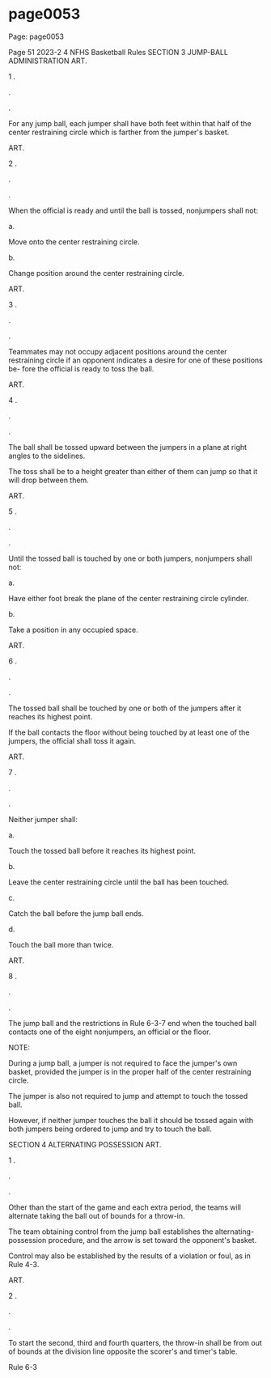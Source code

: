 
# page0053

Page: page0053

Page 51 2023-2 4 NFHS Basketball Rules SECTION 3 JUMP-BALL ADMINISTRATION ART.

1 .

.

.

For any jump ball, each jumper shall have both feet within that half of the center restraining circle which is farther from the jumper's basket.

ART.

2 .

.

.

When the official is ready and until the ball is tossed, nonjumpers shall not:

a.

Move onto the center restraining circle.

b.

Change position around the center restraining circle.

ART.

3 .

.

.

Teammates may not occupy adjacent positions around the center restraining circle if an opponent indicates a desire for one of these positions be- fore the official is ready to toss the ball.

ART.

4 .

.

.

The ball shall be tossed upward between the jumpers in a plane at right angles to the sidelines.

The toss shall be to a height greater than either of them can jump so that it will drop between them.

ART.

5 .

.

.

Until the tossed ball is touched by one or both jumpers, nonjumpers shall not:

a.

Have either foot break the plane of the center restraining circle cylinder.

b.

Take a position in any occupied space.

ART.

6 .

.

.

The tossed ball shall be touched by one or both of the jumpers after it reaches its highest point.

If the ball contacts the floor without being touched by at least one of the jumpers, the official shall toss it again.

ART.

7 .

.

.

Neither jumper shall:

a.

Touch the tossed ball before it reaches its highest point.

b.

Leave the center restraining circle until the ball has been touched.

c.

Catch the ball before the jump ball ends.

d.

Touch the ball more than twice.

ART.

8 .

.

.

The jump ball and the restrictions in Rule 6-3-7 end when the touched ball contacts one of the eight nonjumpers, an official or the floor.

NOTE:

During a jump ball, a jumper is not required to face the jumper's own basket, provided the jumper is in the proper half of the center restraining circle.

The jumper is also not required to jump and attempt to touch the tossed ball.

However, if neither jumper touches the ball it should be tossed again with both jumpers being ordered to jump and try to touch the ball.

SECTION 4 ALTERNATING POSSESSION ART.

1 .

.

.

Other than the start of the game and each extra period, the teams will alternate taking the ball out of bounds for a throw-in.

The team obtaining control from the jump ball establishes the alternating-possession procedure, and the arrow is set toward the opponent's basket.

Control may also be established by the results of a violation or foul, as in Rule 4-3.

ART.

2 .

.

.

To start the second, third and fourth quarters, the throw-in shall be from out of bounds at the division line opposite the scorer's and timer's table.

Rule 6-3
  